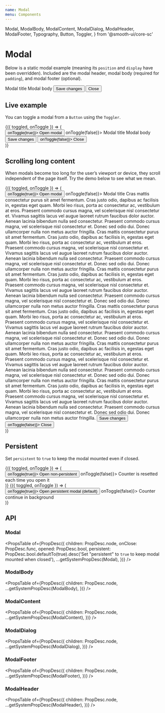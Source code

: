 ```yaml
---
name: Modal
menu: Components
---
```


  Modal,
  ModalBody,
  ModalContent,
  ModalDialog,
  ModalHeader,
  ModalFooter,
  Typography,
  Button,
  Toggler,
} from '@smooth-ui/core-sc'

# Modal

Below is a static modal example (meaning its `position` and `display` have been overridden). Included are the modal header, modal body (required for `padding`), and modal footer (optional).

<Playground>
  <ModalDialogExample>
    <ModalContent>
      <ModalHeader>
        <Typography variant="h5" m={0}>
          Modal title
        </Typography>
      </ModalHeader>
      <ModalBody>Modal body</ModalBody>
      <ModalFooter>
        <Button variant="primary">Save changes</Button>
        <Button variant="secondary">Close</Button>
      </ModalFooter>
    </ModalContent>
  </ModalDialogExample>
</Playground>

## Live example

You can toggle a modal from a `Button` using the `Toggler`.

<Playground>
  <Toggler>
    {({ toggled, onToggle }) => (
      <div>
        <Button variant="primary" onClick={() => onToggle(true)}>
          Open modal
        </Button>
        <Modal opened={toggled} onClose={() => onToggle(false)}>
          <ModalDialog>
            <ModalContent>
              <ModalHeader>
                <Typography variant="h5" m={0}>
                  Modal title
                </Typography>
              </ModalHeader>
              <ModalBody>Modal body</ModalBody>
              <ModalFooter>
                <Button variant="primary">Save changes</Button>
                <Button variant="secondary" onClick={() => onToggle(false)}>
                  Close
                </Button>
              </ModalFooter>
            </ModalContent>
          </ModalDialog>
        </Modal>
      </div>
    )}
  </Toggler>
</Playground>

## Scrolling long content

When modals become too long for the user’s viewport or device, they scroll independent of the page itself. Try the demo below to see what we mean.

<Playground>
  <Toggler>
    {({ toggled, onToggle }) => (
      <div>
        <Button variant="primary" onClick={() => onToggle(true)}>
          Open modal
        </Button>
        <Modal opened={toggled} onClose={() => onToggle(false)}>
          <ModalDialog>
            <ModalContent>
              <ModalHeader>
                <Typography variant="h5" m={0}>
                  Modal title
                </Typography>
              </ModalHeader>
              <ModalBody>
                Cras mattis consectetur purus sit amet fermentum. Cras justo
                odio, dapibus ac facilisis in, egestas eget quam. Morbi leo
                risus, porta ac consectetur ac, vestibulum at eros. Praesent
                commodo cursus magna, vel scelerisque nisl consectetur et.
                Vivamus sagittis lacus vel augue laoreet rutrum faucibus dolor
                auctor. Aenean lacinia bibendum nulla sed consectetur. Praesent
                commodo cursus magna, vel scelerisque nisl consectetur et. Donec
                sed odio dui. Donec ullamcorper nulla non metus auctor
                fringilla. Cras mattis consectetur purus sit amet fermentum.
                Cras justo odio, dapibus ac facilisis in, egestas eget quam.
                Morbi leo risus, porta ac consectetur ac, vestibulum at eros.
                Praesent commodo cursus magna, vel scelerisque nisl consectetur
                et. Vivamus sagittis lacus vel augue laoreet rutrum faucibus
                dolor auctor. Aenean lacinia bibendum nulla sed consectetur.
                Praesent commodo cursus magna, vel scelerisque nisl consectetur
                et. Donec sed odio dui. Donec ullamcorper nulla non metus auctor
                fringilla. Cras mattis consectetur purus sit amet fermentum.
                Cras justo odio, dapibus ac facilisis in, egestas eget quam.
                Morbi leo risus, porta ac consectetur ac, vestibulum at eros.
                Praesent commodo cursus magna, vel scelerisque nisl consectetur
                et. Vivamus sagittis lacus vel augue laoreet rutrum faucibus
                dolor auctor. Aenean lacinia bibendum nulla sed consectetur.
                Praesent commodo cursus magna, vel scelerisque nisl consectetur
                et. Donec sed odio dui. Donec ullamcorper nulla non metus auctor
                fringilla. Cras mattis consectetur purus sit amet fermentum.
                Cras justo odio, dapibus ac facilisis in, egestas eget quam.
                Morbi leo risus, porta ac consectetur ac, vestibulum at eros.
                Praesent commodo cursus magna, vel scelerisque nisl consectetur
                et. Vivamus sagittis lacus vel augue laoreet rutrum faucibus
                dolor auctor. Aenean lacinia bibendum nulla sed consectetur.
                Praesent commodo cursus magna, vel scelerisque nisl consectetur
                et. Donec sed odio dui. Donec ullamcorper nulla non metus auctor
                fringilla. Cras mattis consectetur purus sit amet fermentum.
                Cras justo odio, dapibus ac facilisis in, egestas eget quam.
                Morbi leo risus, porta ac consectetur ac, vestibulum at eros.
                Praesent commodo cursus magna, vel scelerisque nisl consectetur
                et. Vivamus sagittis lacus vel augue laoreet rutrum faucibus
                dolor auctor. Aenean lacinia bibendum nulla sed consectetur.
                Praesent commodo cursus magna, vel scelerisque nisl consectetur
                et. Donec sed odio dui. Donec ullamcorper nulla non metus auctor
                fringilla. Cras mattis consectetur purus sit amet fermentum.
                Cras justo odio, dapibus ac facilisis in, egestas eget quam.
                Morbi leo risus, porta ac consectetur ac, vestibulum at eros.
                Praesent commodo cursus magna, vel scelerisque nisl consectetur
                et. Vivamus sagittis lacus vel augue laoreet rutrum faucibus
                dolor auctor. Aenean lacinia bibendum nulla sed consectetur.
                Praesent commodo cursus magna, vel scelerisque nisl consectetur
                et. Donec sed odio dui. Donec ullamcorper nulla non metus auctor
                fringilla.
              </ModalBody>
              <ModalFooter>
                <Button variant="primary">Save changes</Button>
                <Button variant="secondary" onClick={() => onToggle(false)}>
                  Close
                </Button>
              </ModalFooter>
            </ModalContent>
          </ModalDialog>
        </Modal>
      </div>
    )}
  </Toggler>
</Playground>

## Persistent

Set `persistent` to `true` to keep the modal mounted even if closed.

<Playground>
  <BlockList>
    <Toggler>
      {({ toggled, onToggle }) => (
        <div>
          <Button variant="primary" onClick={() => onToggle(true)}>
            Open non-persistent
          </Button>
          <Modal persistent={false} opened={toggled} onClose={() => onToggle(false)}>
            <ModalDialog>
              <ModalContent>
                <ModalBody>
                  Counter is resetted each time you open it <br />
                  <Counter />
                </ModalBody>
              </ModalContent>
            </ModalDialog>
          </Modal>
        </div>
      )}
    </Toggler>
    <Toggler>
      {({ toggled, onToggle }) => (
        <div>
          <Button variant="primary" onClick={() => onToggle(true)}>
            Open persistent modal (default)
          </Button>
          <Modal opened={toggled} onClose={() => onToggle(false)}>
            <ModalDialog>
              <ModalContent>
                <ModalBody>
                  Counter continue in background <br />
                  <Counter />
                </ModalBody>
              </ModalContent>
            </ModalDialog>
          </Modal>
        </div>
      )}
    </Toggler>
  </BlockList>
</Playground>


## API

### Modal

<PropsTable
  of={PropDesc({
    children: PropDesc.node,
    onClose: PropDesc.func,
    opened: PropDesc.bool,
    persistent: PropDesc.bool.defaultTo(true).desc('Set "persistent" to `true` to keep modal mounted when closed'),
    ...getSystemPropDesc(Modal),
  })}
/>


### ModalBody

<PropsTable
  of={PropDesc({
    children: PropDesc.node,
    ...getSystemPropDesc(ModalBody),
  })}
/>

### ModalContent

<PropsTable
  of={PropDesc({
    children: PropDesc.node,
    ...getSystemPropDesc(ModalContent),
  })}
/>

### ModalDialog

<PropsTable
  of={PropDesc({
    children: PropDesc.node,
    ...getSystemPropDesc(ModalDialog),
  })}
/>

### ModalFooter

<PropsTable
  of={PropDesc({
    children: PropDesc.node,
    ...getSystemPropDesc(ModalFooter),
  })}
/>

### ModalHeader

<PropsTable
  of={PropDesc({
    children: PropDesc.node,
    ...getSystemPropDesc(ModalHeader),
  })}
/>
